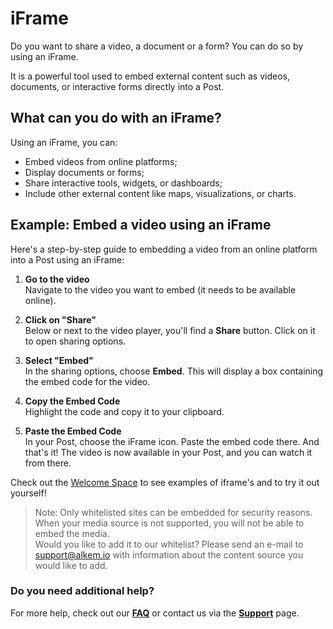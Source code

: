 # iFrame

Do you want to share a video, a document or a form? You can do so by using an iFrame.

It is a powerful tool used to embed external content such as videos, documents, or interactive forms directly into a Post.

## What can you do with an iFrame?

Using an iFrame, you can:
- Embed videos from online platforms;
- Display documents or forms;
- Share interactive tools, widgets, or dashboards;
- Include other external content like maps, visualizations, or charts.

## Example: Embed a video using an iFrame

Here's a step-by-step guide to embedding a video from an online platform into a Post using an iFrame:

1. **Go to the video**  
   Navigate to the video you want to embed (it needs to be available online).

2. **Click on "Share"**  
   Below or next to the video player, you'll find a **Share** button. Click on it to open sharing options.

3. **Select "Embed"**  
   In the sharing options, choose **Embed**. This will display a box containing the embed code for the video.

4. **Copy the Embed Code**  
   Highlight the code and copy it to your clipboard.

5. **Paste the Embed Code**  
   In your Post, choose the iFrame icon. Paste the embed code there. And that's it! The video is now available in your Post, and you can watch it from there.

Check out the [Welcome Space](https://alkem.io/welcome-space/challenges/collaborationtools-3751/collaboration/wanttoshowmediafromanothe) to see examples of iframe's and to try it out yourself!

>Note: Only whitelisted sites can be embedded for security reasons. 
When your media source is not supported, you will not be able to embed the media. \
>Would you like to add it to our whitelist? 
Please send an e-mail to support@alkem.io with information about the content source you would like to add.

### Do you need additional help?

For more help, check out our **[FAQ](/faq)** or contact us via the **[Support](/support)** page.
